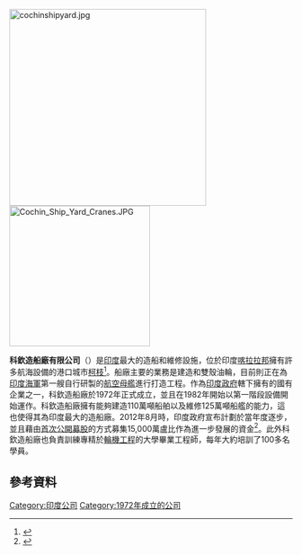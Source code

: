 {{Infobox company
| name = 科欽造船廠有限公司
| logo = 
| type = [[國有企業|國有企業]]
| foundation = 1972年
| location_city = 
| location_country = 
| area_served = 
| key_people = 
| industry = [[造船|造船]]
| products = [[液貨船|液貨船]]、[[散貨船|散貨船]]、{{Link-en|鑽井平臺供應船|Platform supply vessel}}、[[巡邏艇|巡邏艇]]和{{Link-en|潛水支援船|Diving support vessel}}
| services = 船舶設計<br />造船工程<br />船艦維修
| revenue = 
| operating_income = 
| net_income = 
| assets = 
| equity = 
| num_employees = 
| parent = 
| divisions = 
| subsid = 
| slogan = 
| homepage = [http://www.cochinshipyard.com/ www.cochinshipyard.com]
| footnotes = 
| intl = 
}}
[[Image:cochinshipyard.jpg|350px]]
[[File:Cochin_Ship_Yard_Cranes.JPG|250px]]

'''科欽造船廠有限公司'''（{{Lang-en|'''Cochin Shipyard Limited'''}}）是[[印度|印度]]最大的造船和維修設施，位於印度[[喀拉拉邦|喀拉拉邦]]擁有許多航海設備的港口城市[[柯枝|柯枝]]<ref>{{Cite web|url=http://www.cochinshipyard.com/credentials.html |title=Cochin Shipyard Credentials |author= |date= |publisher=科欽造船廠 |language=en |accessdate=2013年8月15日 |quote= |deadurl=yes |archiveurl=https://web.archive.org/web/20130914061304/http://cochinshipyard.com/credentials.html |archivedate=2013年9月14日 }}</ref>。船廠主要的業務是建造{{Link-en|鑽井平臺供應船|Platform supply vessel}}和雙殼油輪，目前則正在為[[印度海軍|印度海軍]]第一艘自行研製的[[航空母艦|航空母艦]]進行打造工程。作為[[印度政府|印度政府]]轄下擁有的國有企業之一，科欽造船廠於1972年正式成立，並且在1982年開始以第一階段設備開始運作。科欽造船廠擁有能夠建造110萬噸船舶以及維修125萬噸船艦的能力，這也使得其為印度最大的造船廠。2012年8月時，印度政府宣布計劃於當年度逐步{{Link-en|撤資|Divestment|撤走資金}}，並且藉由[[首次公開募股|首次公開募股]]的方式募集15,000萬盧比作為進一步發展的資金<ref>{{Cite web |url= http://articles.timesofindia.indiatimes.com/2012-08-02/kochi/33000525_1_csl-aframax-ipo-plans |title= Cochin Shipyard Limited firms up plans to go for IPO by year-end |author=  |date= 2012年8月2日 |publisher= 《[[印度時報|印度時報]]》 |language= en |accessdate= 2013年8月15日 |quote=  |archive-date= 2012年10月23日 |archive-url= https://web.archive.org/web/20121023222443/http://www.hindu.com/2006/03/01/stories/2006030104122100.htm |dead-url= yes }}</ref>。此外科欽造船廠也負責訓練專精於[[輪機工程|輪機工程]]的大學畢業工程師，每年大約培訓了100多名學員。

== 參考資料 ==
{{Reflist}}

[[Category:印度公司|Category:印度公司]]
[[Category:1972年成立的公司|Category:1972年成立的公司]]